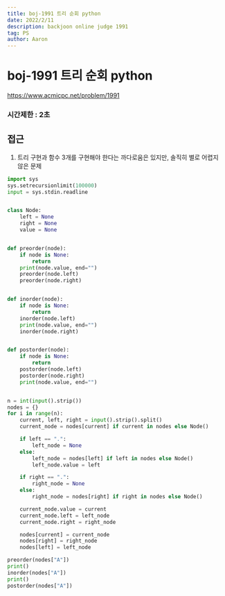 ```yaml
---
title: boj-1991 트리 순회 python
date: 2022/2/11
description: backjoon online judge 1991
tag: PS
author: Aaron
---
```


# boj-1991 트리 순회 python

https://www.acmicpc.net/problem/1991

### 시간제한 : 2초

## 접근
1. 트리 구현과 함수 3개를 구현해야 한다는 까다로움은 있지만, 솔직히 별로 어렵지 않은 문제
```python
import sys
sys.setrecursionlimit(100000)
input = sys.stdin.readline


class Node:
    left = None
    right = None
    value = None


def preorder(node):
    if node is None:
        return
    print(node.value, end="")
    preorder(node.left)
    preorder(node.right)


def inorder(node):
    if node is None:
        return
    inorder(node.left)
    print(node.value, end="")
    inorder(node.right)


def postorder(node):
    if node is None:
        return
    postorder(node.left)
    postorder(node.right)
    print(node.value, end="")


n = int(input().strip())
nodes = {}
for i in range(n):
    current, left, right = input().strip().split()
    current_node = nodes[current] if current in nodes else Node()

    if left == ".":
        left_node = None
    else:
        left_node = nodes[left] if left in nodes else Node()
        left_node.value = left

    if right == ".":
        right_node = None
    else:
        right_node = nodes[right] if right in nodes else Node()

    current_node.value = current
    current_node.left = left_node
    current_node.right = right_node

    nodes[current] = current_node
    nodes[right] = right_node
    nodes[left] = left_node

preorder(nodes["A"])
print()
inorder(nodes["A"])
print()
postorder(nodes["A"])
```
